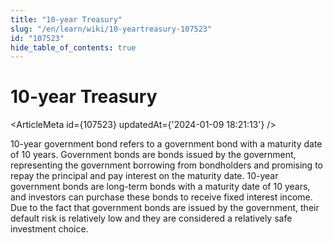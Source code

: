 ```yaml
---
title: "10-year Treasury"
slug: "/en/learn/wiki/10-yeartreasury-107523"
id: "107523"
hide_table_of_contents: true
---
```



# 10-year Treasury

<ArticleMeta id={107523} updatedAt={'2024-01-09 18:21:13'} />
<div className='border-solid border-b border-t-0 my-4 border-[var(--ifm-color-gray-300)]' />

10-year government bond refers to a government bond with a maturity date of 10 years. Government bonds are bonds issued by the government, representing the government borrowing from bondholders and promising to repay the principal and pay interest on the maturity date. 10-year government bonds are long-term bonds with a maturity date of 10 years, and investors can purchase these bonds to receive fixed interest income. Due to the fact that government bonds are issued by the government, their default risk is relatively low and they are considered a relatively safe investment choice.
